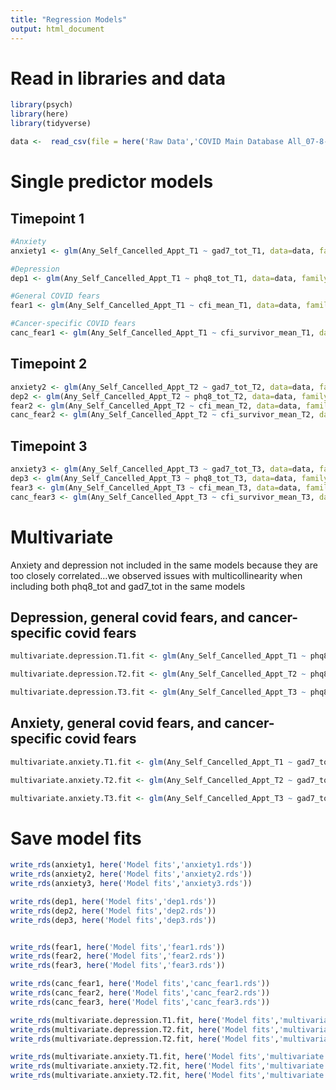```yaml
---
title: "Regression Models"
output: html_document
---
```


# Read in libraries and data

```r

library(psych)
library(here)
library(tidyverse)

data <-  read_csv(file = here('Raw Data','COVID Main Database All_07-8-21.csv'))


```

# Single predictor models

## Timepoint 1

```r
#Anxiety
anxiety1 <- glm(Any_Self_Cancelled_Appt_T1 ~ gad7_tot_T1, data=data, family=binomial)

#Depression
dep1 <- glm(Any_Self_Cancelled_Appt_T1 ~ phq8_tot_T1, data=data, family=binomial)

#General COVID fears
fear1 <- glm(Any_Self_Cancelled_Appt_T1 ~ cfi_mean_T1, data=data, family=binomial)

#Cancer-specific COVID fears
canc_fear1 <- glm(Any_Self_Cancelled_Appt_T1 ~ cfi_survivor_mean_T1, data=data, family=binomial)
```

## Timepoint 2
```r
anxiety2 <- glm(Any_Self_Cancelled_Appt_T2 ~ gad7_tot_T2, data=data, family=binomial)
dep2 <- glm(Any_Self_Cancelled_Appt_T2 ~ phq8_tot_T2, data=data, family=binomial)
fear2 <- glm(Any_Self_Cancelled_Appt_T2 ~ cfi_mean_T2, data=data, family=binomial)
canc_fear2 <- glm(Any_Self_Cancelled_Appt_T2 ~ cfi_survivor_mean_T2, data=data, family=binomial)
```

## Timepoint 3
```r
anxiety3 <- glm(Any_Self_Cancelled_Appt_T3 ~ gad7_tot_T3, data=data, family=binomial)
dep3 <- glm(Any_Self_Cancelled_Appt_T3 ~ phq8_tot_T3, data=data, family=binomial)
fear3 <- glm(Any_Self_Cancelled_Appt_T3 ~ cfi_mean_T3, data=data, family=binomial)
canc_fear3 <- glm(Any_Self_Cancelled_Appt_T3 ~ cfi_survivor_mean_T3, data=data, family=binomial)

```

# Multivariate

Anxiety and depression not included in the same models because they are too closely correlated...we observed issues with multicollinearity when including both phq8_tot and gad7_tot in the same models

## Depression, general covid fears, and cancer-specific covid fears

```r
multivariate.depression.T1.fit <- glm(Any_Self_Cancelled_Appt_T1 ~ phq8_tot_T1 + cfi_mean_T1 + cfi_survivor_mean_T1, data=data, family=binomial)

multivariate.depression.T2.fit <- glm(Any_Self_Cancelled_Appt_T2 ~ phq8_tot_T2 + cfi_mean_T2 + cfi_survivor_mean_T2, data=data, family=binomial)

multivariate.depression.T3.fit <- glm(Any_Self_Cancelled_Appt_T3 ~ phq8_tot_T3 + cfi_mean_T3 + cfi_survivor_mean_T3, data=data, family=binomial)

```

## Anxiety, general covid fears, and cancer-specific covid fears

```r
multivariate.anxiety.T1.fit <- glm(Any_Self_Cancelled_Appt_T1 ~ gad7_tot_T1 + cfi_mean_T1 + cfi_survivor_mean_T1, data=data, family=binomial)

multivariate.anxiety.T2.fit <- glm(Any_Self_Cancelled_Appt_T2 ~ gad7_tot_T2 + cfi_mean_T2 + cfi_survivor_mean_T2, data=data, family=binomial)

multivariate.anxiety.T3.fit <- glm(Any_Self_Cancelled_Appt_T3 ~ gad7_tot_T3 + cfi_mean_T3 + cfi_survivor_mean_T3, data=data, family=binomial)


```




# Save model fits

```r

write_rds(anxiety1, here('Model fits','anxiety1.rds'))
write_rds(anxiety2, here('Model fits','anxiety2.rds'))
write_rds(anxiety3, here('Model fits','anxiety3.rds'))

write_rds(dep1, here('Model fits','dep1.rds'))
write_rds(dep2, here('Model fits','dep2.rds'))
write_rds(dep3, here('Model fits','dep3.rds'))


write_rds(fear1, here('Model fits','fear1.rds'))
write_rds(fear2, here('Model fits','fear2.rds'))
write_rds(fear3, here('Model fits','fear3.rds'))

write_rds(canc_fear1, here('Model fits','canc_fear1.rds'))
write_rds(canc_fear2, here('Model fits','canc_fear2.rds'))
write_rds(canc_fear3, here('Model fits','canc_fear3.rds'))

write_rds(multivariate.depression.T1.fit, here('Model fits','multivariate.depression.T1.fit.rds'))
write_rds(multivariate.depression.T2.fit, here('Model fits','multivariate.depression.T2.fit.rds'))
write_rds(multivariate.depression.T2.fit, here('Model fits','multivariate.depression.T3.fit.rds'))

write_rds(multivariate.anxiety.T1.fit, here('Model fits','multivariate.anxiety.T1.fit.rds'))
write_rds(multivariate.anxiety.T2.fit, here('Model fits','multivariate.anxiety.T2.fit.rds'))
write_rds(multivariate.anxiety.T2.fit, here('Model fits','multivariate.anxiety.T3.fit.rds'))

```


